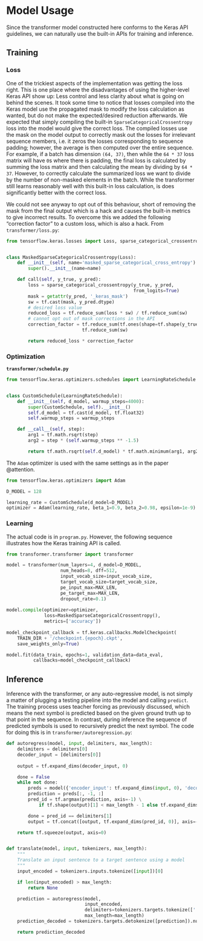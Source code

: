 # Model Usage {#model}

Since the transformer model constructed here conforms to the Keras API guidelines, we can naturally use the built-in APIs for training and inference.

## Training

### Loss

One of the trickiest aspects of the implementation was getting the loss right. This is one place where the disadvantages of using the higher-level Keras API show up: Less control and less clarity about what is going on behind the scenes. It took some time to notice that losses compiled into the Keras model use the propagated mask to modify the loss calculation as wanted, but do not make the expected/desired reduction afterwards. We expected that simply compiling the built-in `SparseCategoricalCrossentropy` loss into the model would give the correct loss. The compiled losses use the mask on the model output to correctly mask out the losses for irrelevant sequence members, i.e. it zeros the losses corresponding to sequence padding; however, the average is then computed over the entire sequence. 
For example, if a batch has dimension `(64, 37)`, then while the `64 * 37` loss matrix will have `0`s where there is padding, the final loss is calculated by summing the loss matrix and then calculating the mean by dividing by `64 * 37`. However, to correctly calculate the summarized loss we want to divide by the number of non-masked elements in the batch. While the transformer still learns reasonably well with this built-in loss calculation, is does significantly better with the correct loss. 

We could not see anyway to opt out of this behaviour, short of removing the mask from the final output which is a hack and causes the built-in metrics to give incorrect results. To overcome this we added the following "correction factor" to a custom loss, which is also a hack. From `transformer/loss.py`:

```python
from tensorflow.keras.losses import Loss, sparse_categorical_crossentropy


class MaskedSparseCategoricalCrossentropy(Loss):
    def __init__(self, name='masked_sparse_categorical_cross_entropy'):
        super().__init__(name=name)

    def call(self, y_true, y_pred):
        loss = sparse_categorical_crossentropy(y_true, y_pred,
                                               from_logits=True)
        mask = getattr(y_pred, '_keras_mask')
        sw = tf.cast(mask, y_pred.dtype)
        # desired loss value
        reduced_loss = tf.reduce_sum(loss * sw) / tf.reduce_sum(sw)
        # cannot opt out of mask corrections in the API
        correction_factor = tf.reduce_sum(tf.ones(shape=tf.shape(y_true))) / \
                            tf.reduce_sum(sw)

        return reduced_loss * correction_factor
```


### Optimization

**`transformer/schedule.py`**
```python
from tensorflow.keras.optimizers.schedules import LearningRateSchedule


class CustomSchedule(LearningRateSchedule):
    def __init__(self, d_model, warmup_steps=4000):
        super(CustomSchedule, self).__init__()
        self.d_model = tf.cast(d_model, tf.float32)
        self.warmup_steps = warmup_steps

    def __call__(self, step):
        arg1 = tf.math.rsqrt(step)
        arg2 = step * (self.warmup_steps ** -1.5)

        return tf.math.rsqrt(self.d_model) * tf.math.minimum(arg1, arg2)
```

The `Adam` optimizer is used with the same settings as in the paper @attention. 
```python
from tensorflow.keras.optimizers import Adam

D_MODEL = 128

learning_rate = CustomSchedule(d_model=D_MODEL)
optimizer = Adam(learning_rate, beta_1=0.9, beta_2=0.98, epsilon=1e-9)
```

### Learning

The actual code is in `program.py`. However, the following sequence illustrates how the Keras training API 
is called. 

```python
from transformer.transformer import transformer

model = transformer(num_layers=4, d_model=D_MODEL, 
                    num_heads=8, dff=512,
                    input_vocab_size=input_vocab_size,
                    target_vocab_size=target_vocab_size,
                    pe_input_max=MAX_LEN,
                    pe_target_max=MAX_LEN,
                    dropout_rate=0.1)
                    
model.compile(optimizer=optimizer,
              loss=MaskedSparseCategoricalCrossentropy(),
              metrics=['accuracy'])
              
model_checkpoint_callback = tf.keras.callbacks.ModelCheckpoint(
    TRAIN_DIR + '/checkpoint.{epoch}.ckpt',
    save_weights_only=True)

model.fit(data_train, epochs=1, validation_data=data_eval,   
          callbacks=model_checkpoint_callback)
```

## Inference

Inference with the transformer, or any auto-regressive model, is not simply a matter of plugging a testing pipeline into the model and calling `predict`. The training process uses teacher forcing as previously discussed, which means the next symbol is predicted based on the given ground truth up to that point in the sequence. In contrast, during inference the sequence of predicted symbols is used to recursively predict the next symbol. The code for doing this is in `transformer/autoregression.py`:

```python
def autoregress(model, input, delimiters, max_length):
    delimiters = delimiters[0]
    decoder_input = [delimiters[0]]
        
    output = tf.expand_dims(decoder_input, 0)

    done = False
    while not done:
        preds = model({'encoder_input': tf.expand_dims(input, 0), 'decoder_input': output})
        prediction = preds[:, -1, :]
        pred_id = tf.argmax(prediction, axis=-1) \
            if tf.shape(output)[1] < max_length - 1 else tf.expand_dims(delimiters[1], 0)

        done = pred_id == delimiters[1]
        output = tf.concat([output, tf.expand_dims(pred_id, 0)], axis=-1)

    return tf.squeeze(output, axis=0)


def translate(model, input, tokenizers, max_length):
    """
    Translate an input sentence to a target sentence using a model
    """
    input_encoded = tokenizers.inputs.tokenize([input])[0]

    if len(input_encoded) > max_length:
        return None

    prediction = autoregress(model, 
                             input_encoded, 
                             delimiters=tokenizers.targets.tokenize(['']),
                             max_length=max_length)
    prediction_decoded = tokenizers.targets.detokenize([prediction]).numpy()[0][0].decode('utf-8')

    return prediction_decoded
```
